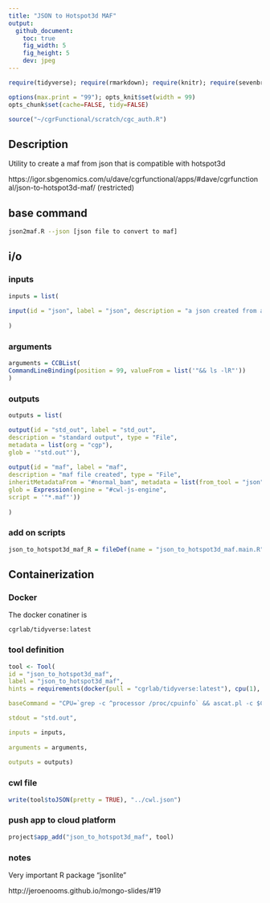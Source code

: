 ```yaml
---
title: "JSON to Hotspot3d MAF"
output:
  github_document:
    toc: true
    fig_width: 5
    fig_height: 5
    dev: jpeg
---
```


```r
require(tidyverse); require(rmarkdown); require(knitr); require(sevenbridges); 

options(max.print = "99"); opts_knit$set(width = 99)
opts_chunk$set(cache=FALSE, tidy=FALSE)

source("~/cgrFunctional/scratch/cgc_auth.R")

```

## Description

Utility to create a maf from json that is compatible with hotspot3d

https://igor.sbgenomics.com/u/dave/cgrfunctional/apps/#dave/cgrfunctional/json-to-hotspot3d-maf/ (restricted)

## base command

```sh

json2maf.R --json [json file to convert to maf] 

```

## i/o

### inputs

```r

inputs = list(
  
input(id = "json", label = "json", description = "a json created from an annotated vcf", type = "File", prefix = "--json=")
  
)

```

### arguments

```r
arguments = CCBList(
CommandLineBinding(position = 99, valueFrom = list('"&& ls -lR"'))
)
```

### outputs

```r

outputs = list(

output(id = "std_out", label = "std_out", 
description = "standard output", type = "File",
metadata = list(org = "cgp"),
glob = '"std.out"'),
  
output(id = "maf", label = "maf", 
description = "maf file created", type = "File",
inheritMetadataFrom = "#normal_bam", metadata = list(from_tool = "json"),
glob = Expression(engine = "#cwl-js-engine",
script = '"*.maf"'))
  
)


```

### add on scripts

```r

json_to_hotspot3d_maf_R = fileDef(name = "json_to_hotspot3d_maf.main.R", content = read_file("json_to_hotspot3d_maf.main.R"))

```

## Containerization

### Docker

The docker conatiner is

``` cgrlab/tidyverse:latest ```

### tool definition

```r

tool <- Tool(
id = "json_to_hotspot3d_maf", 
label = "json_to_hotspot3d_maf",
hints = requirements(docker(pull = "cgrlab/tidyverse:latest"), cpu(1), mem(1000)),

baseCommand = "CPU=`grep -c ^processor /proc/cpuinfo` && ascat.pl -c $CPU -rs Human -ra NCBI37 -pr WGS -pl ILLUMINA -sg ascat_SnpGcCorrections.tsv -q 20 -g L -o ascat_output",

stdout = "std.out",

inputs = inputs,
  
arguments = arguments,
  
outputs = outputs)

```

### cwl file

```r
write(tool$toJSON(pretty = TRUE), "../cwl.json")
```

### push app to cloud platform

```r
project$app_add("json_to_hotspot3d_maf", tool)
```


### notes

Very important R package "jsonlite"

http://jeroenooms.github.io/mongo-slides/#19

